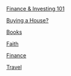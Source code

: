 
<Title text={"Pinned"}>
  <Link to={"/tags"}>{"Read all notes by tag"}</Link>
</Title>


[Finance & Investing 101](/finance/101)

[Buying a House?](/finance/buying-a-house)

[Books](/tags/books)

[Faith](/tags/faith)

[Finance](/tags/finance)

[Travel](/tags/travel)
